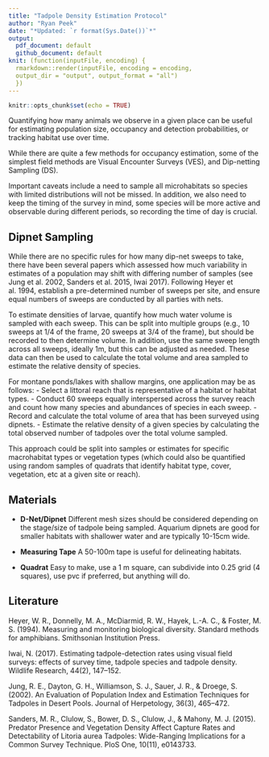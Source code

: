 ```yaml
---
title: "Tadpole Density Estimation Protocol"
author: "Ryan Peek"
date: "*Updated: `r format(Sys.Date())`*"
output: 
  pdf_document: default
  github_document: default
knit: (function(inputFile, encoding) {
  rmarkdown::render(inputFile, encoding = encoding,
  output_dir = "output", output_format = "all")
  })
---
```


```r
knitr::opts_chunk$set(echo = TRUE)
```

Quantifying how many animals we observe in a given place can be useful for estimating population size, occupancy and detection probabilities, or tracking habitat use over time.

While there are quite a few methods for occupancy estimation, some of the simplest field methods are Visual Encounter Surveys (VES), and Dip-netting Sampling (DS). 

Important caveats include a need to sample all microhabitats so species with limited distributions will not be missed. In addition, we also need to keep the timing of the survey in mind, some species will be more active and observable during different periods, so recording the time of day is crucial.

## Dipnet Sampling

While there are no specific rules for how many dip-net sweeps to take, there have been several papers which assessed how much variability in estimates of a population may shift with differing number of samples (see Jung et al. 2002, Sanders et al. 2015, Iwai 2017). Following Heyer et al. 1994, establish a pre-determined number of sweeps per site, and ensure equal numbers of sweeps are conducted by all parties with nets.

To estimate densities of larvae, quantify how much water volume is sampled with each sweep. This can be split into multiple groups (e.g., 10 sweeps at 1/4 of the frame, 20 sweeps at 3/4 of the frame), but should be recorded to then determine volume. 
In addition, use the same sweep length across all sweeps, ideally 1m, but this can be adjusted as needed. These data can then be used to calculate the total volume and area sampled to estimate the relative density of species.

For montane ponds/lakes with shallow margins, one application may be as follows:
 - Select a littoral reach that is representative of a habitat or habitat types.
 - Conduct 60 sweeps equally interspersed across the survey reach and count how many species and abundances of species in each sweep.
 - Record and calculate the total volume of area that has been surveyed using dipnets.
 - Estimate the relative density of a given species by calculating the total observed number of tadpoles over the total volume sampled. 
 
This approach could be split into samples or estimates for specific macrohabitat types or vegetation types (which could also be quantified using random samples of quadrats that identify habitat type, cover, vegetation, etc at a given site or reach).

## Materials

 - **D-Net/Dipnet** Different mesh sizes should be considered depending on the stage/size of tadpole being sampled. Aquarium dipnets are good for smaller habitats with shallower water and are typically 10-15cm wide.

 - **Measuring Tape** A 50-100m tape is useful for delineating habitats.

 - **Quadrat** Easy to make, use a 1 m square, can subdivide into 0.25 grid (4 squares), use pvc if preferred, but anything will do.


## Literature

Heyer, W. R., Donnelly, M. A., McDiarmid, R. W., Hayek, L.-A. C., & Foster, M. S. (1994). Measuring and monitoring biological diversity. Standard methods for amphibians. Smithsonian Institution Press.

Iwai, N. (2017). Estimating tadpole-detection rates using visual field surveys: effects of survey time, tadpole species and tadpole density. Wildlife Research, 44(2), 147–152.

Jung, R. E., Dayton, G. H., Williamson, S. J., Sauer, J. R., & Droege, S. (2002). An Evaluation of Population Index and Estimation Techniques for Tadpoles in Desert Pools. Journal of Herpetology, 36(3), 465–472.

Sanders, M. R., Clulow, S., Bower, D. S., Clulow, J., & Mahony, M. J. (2015). Predator Presence and Vegetation Density Affect Capture Rates and Detectability of Litoria aurea Tadpoles: Wide-Ranging Implications for a Common Survey Technique. PloS One, 10(11), e0143733.
